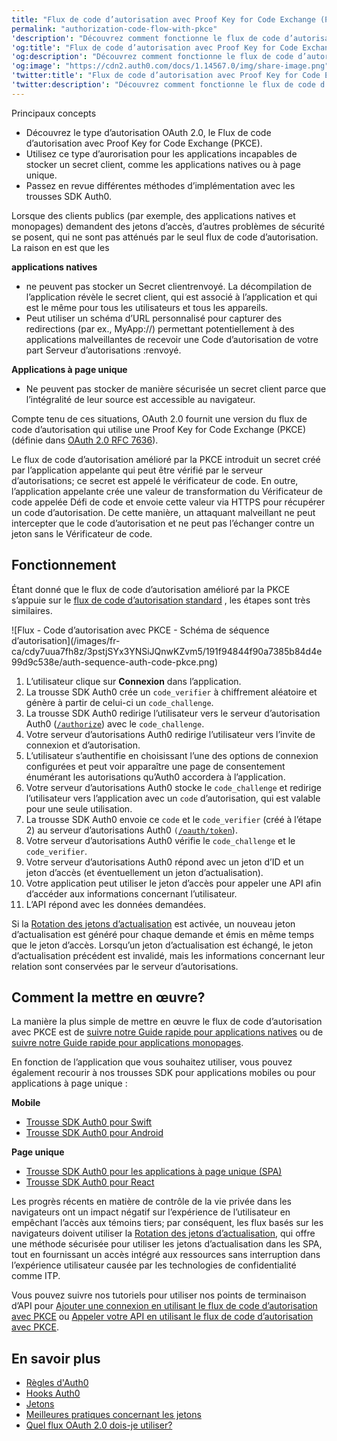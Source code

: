 ```yaml
---
title: "Flux de code d’autorisation avec Proof Key for Code Exchange (PKCE)"
permalink: "authorization-code-flow-with-pkce"
'description': "Découvrez comment fonctionne le flux de code d’autorisation avec Proof Key for Code Exchange (PKCE) et pourquoi vous devriez l’utiliser pour les applications natives et mobiles."
'og:title': "Flux de code d’autorisation avec Proof Key for Code Exchange (PKCE)"
'og:description': "Découvrez comment fonctionne le flux de code d’autorisation avec Proof Key for Code Exchange (PKCE) et pourquoi vous devriez l’utiliser pour les applications natives et mobiles."
'og:image': "https://cdn2.auth0.com/docs/1.14567.0/img/share-image.png"
'twitter:title': "Flux de code d’autorisation avec Proof Key for Code Exchange (PKCE)"
'twitter:description': "Découvrez comment fonctionne le flux de code d’autorisation avec Proof Key for Code Exchange (PKCE) et pourquoi vous devriez l’utiliser pour les applications natives et mobiles."
---
```


<Card title="Overview">

Principaux concepts

* Découvrez le type d’autorisation OAuth 2.0, le Flux de code d’autorisation avec Proof Key for Code Exchange (PKCE).
* Utilisez ce type d’aurorisation pour les applications incapables de stocker un secret client, comme les applications natives ou à page unique.
* Passez en revue différentes méthodes d’implémentation avec les trousses SDK Auth0.

</Card>

Lorsque des clients publics (par exemple, des applications natives et monopages) demandent des jetons d’accès, d’autres problèmes de sécurité se posent, qui ne sont pas atténués par le seul flux de code d’autorisation. La raison en est que les

**applications natives**

* ne peuvent pas stocker un <Tooltip href="/docs/docs/fr-ca/glossary?term=client-secret" tip="Secret client
Secret utilisé par un client (application) pour s’authentifier auprès du serveur d’autorisation; il ne doit être connu que du client et du serveur d’autorisation et doit être suffisamment aléatoire pour ne pas être deviné." cta="Voir le glossaire">Secret client</Tooltip>renvoyé. La décompilation de l’application révèle le secret client, qui est associé à l’application et qui est le même pour tous les utilisateurs et tous les appareils.
* Peut utiliser un schéma d’URL personnalisé pour capturer des redirections (par ex., MyApp://) permettant potentiellement à des applications malveillantes de recevoir une <Tooltip href="/docs/docs/fr-ca/glossary?term=authorization-code" tip="Code d’autorisation
Chaîne aléatoire générée par le serveur d’autorisation et renvoyée à l’application dans le cadre de la réponse d’autorisation lors de l’utilisation du flux de code d’autorisation (avec ou sans PKCE)." cta="Voir le glossaire">Code d’autorisation</Tooltip> de votre part <Tooltip href="/docs/docs/fr-ca/glossary?term=authorization-server" tip="Serveur d’autorisations :
Serveur centralisé qui contribue à définir les limites de l’accès d’un utilisateur. Par exemple, votre serveur d’autorisations peut contrôler les données, les tâches et les fonctionnalités accessibles à un utilisateur. Un serveur d’autorisation ne sert pas à authentifier les utilisateurs. Cette tâche incombe au serveur d’authentification, qui est chargé de vérifier l’identité d’un utilisateur." cta="Voir le glossaire">Serveur d’autorisations :</Tooltip>renvoyé.

**Applications à page unique**

* Ne peuvent pas stocker de manière sécurisée un secret client parce que l’intégralité de leur source est accessible au navigateur.

Compte tenu de ces situations, <Tooltip href="/docs/docs/fr-ca/glossary?term=oath2" tip="OAuth 2.0
Cadre d’applications d’autorisation qui définit les protocoles d’autorisation et les flux de production." cta="Voir le glossaire">OAuth 2.0</Tooltip> fournit une version du flux de code d’autorisation qui utilise une Proof Key for Code Exchange (PKCE) (définie dans [OAuth 2.0 RFC 7636](https://tools.ietf.org/html/rfc7636)).

Le flux de code d’autorisation amélioré par la PKCE introduit un secret créé par l’application appelante qui peut être vérifié par le serveur d’autorisations; ce secret est appelé le vérificateur de code. En outre, l’application appelante crée une valeur de transformation du Vérificateur de code appelée Défi de code et envoie cette valeur via HTTPS pour récupérer un code d’autorisation. De cette manière, un attaquant malveillant ne peut intercepter que le code d’autorisation et ne peut pas l’échanger contre un jeton sans le Vérificateur de code.

## Fonctionnement

Étant donné que le flux de code d’autorisation amélioré par la PKCE s’appuie sur le [flux de code d’autorisation standard](/docs/fr-ca/get-started/authentication-and-authorization-flow/authorization-code-flow) , les étapes sont très similaires.

<Frame>![Flux - Code d’autorisation avec PKCE - Schéma de séquence d’autorisation](/images/fr-ca/cdy7uua7fh8z/3pstjSYx3YNSiJQnwKZvm5/191f94844f90a7385b84d4e99d9c538e/auth-sequence-auth-code-pkce.png)</Frame>

1. L’utilisateur clique sur **Connexion** dans l’application.
2. La trousse SDK Auth0 crée un `code_verifier` à chiffrement aléatoire et génère à partir de celui-ci un `code_challenge`.
3. La trousse SDK Auth0 redirige l’utilisateur vers le serveur d’autorisation Auth0 ([`/authorize`](/docs/fr-ca/api/authentication#authorization-code-grant-pkce-)) avec le `code_challenge`.
4. Votre serveur d’autorisations Auth0 redirige l’utilisateur vers l’invite de connexion et d’autorisation.
5. L’utilisateur s’authentifie en choisissant l’une des options de connexion configurées et peut voir apparaître une page de consentement énumérant les autorisations qu’Auth0 accordera à l’application.
6. Votre serveur d’autorisations Auth0 stocke le `code_challenge` et redirige l’utilisateur vers l’application avec un `code` d’autorisation, qui est valable pour une seule utilisation.
7. La trousse SDK Auth0 envoie ce `code` et le `code_verifier` (créé à l’étape 2) au serveur d’autorisations Auth0 `(`[`/oauth/token`](/docs/fr-ca/api/authentication?http#authorization-code-flow-with-pkce44)).
8. Votre serveur d’autorisations Auth0 vérifie le `code_challenge` et le `code_verifier`.
9. Votre serveur d’autorisations Auth0 répond avec un jeton d’ID et un jeton d’accès (et éventuellement un jeton d’actualisation).
10. Votre application peut utiliser le jeton d’accès pour appeler une API afin d’accéder aux informations concernant l’utilisateur.
11. L’API répond avec les données demandées.

<Callout icon="file-lines" color="#0EA5E9" iconType="regular">

Si la [Rotation des jetons d’actualisation](/docs/fr-ca/secure/tokens/refresh-tokens/refresh-token-rotation) est activée, un nouveau jeton d’actualisation est généré pour chaque demande et émis en même temps que le jeton d’accès. Lorsqu’un jeton d’actualisation est échangé, le jeton d’actualisation précédent est invalidé, mais les informations concernant leur relation sont conservées par le serveur d’autorisations.

</Callout>

## Comment la mettre en œuvre?

La manière la plus simple de mettre en œuvre le flux de code d’autorisation avec PKCE est de [suivre notre Guide rapide pour applications natives](/docs/fr-ca/quickstart/native) ou de [suivre notre Guide rapide pour applications monopages](/docs/fr-ca/quickstart/spa).

En fonction de l’application que vous souhaitez utiliser, vous pouvez également recourir à nos trousses SDK pour applications mobiles ou pour applications à page unique :

**Mobile**

* [Trousse SDK Auth0 pour Swift](/docs/fr-ca/libraries/auth0-swift)
* [Trousse SDK Auth0 pour Android](/docs/fr-ca/libraries/auth0-android)

**Page unique**

* [Trousse SDK Auth0 pour les applications à page unique (SPA)](/docs/fr-ca/libraries/auth0-single-page-app-sdk)
* [Trousse SDK Auth0 pour React](/docs/fr-ca/libraries/auth0-react)

<Callout icon="file-lines" color="#0EA5E9" iconType="regular">

Les progrès récents en matière de contrôle de la vie privée dans les navigateurs ont un impact négatif sur l’expérience de l’utilisateur en empêchant l’accès aux témoins tiers; par conséquent, les flux basés sur les navigateurs doivent utiliser la [Rotation des jetons d’actualisation](/docs/fr-ca/secure/tokens/refresh-tokens/refresh-token-rotation), qui offre une méthode sécurisée pour utiliser les jetons d’actualisation dans les SPA, tout en fournissant un accès intégré aux ressources sans interruption dans l’expérience utilisateur causée par les technologies de confidentialité comme ITP.

</Callout>

Vous pouvez suivre nos tutoriels pour utiliser nos points de terminaison d’API pour [Ajouter une connexion en utilisant le flux de code d’autorisation avec PKCE](/docs/fr-ca/get-started/authentication-and-authorization-flow/authorization-code-flow-with-pkce/add-login-using-the-authorization-code-flow-with-pkce) ou [Appeler votre API en utilisant le flux de code d’autorisation avec PKCE](/docs/fr-ca/get-started/authentication-and-authorization-flow/authorization-code-flow-with-pkce/call-your-api-using-the-authorization-code-flow-with-pkce).

## En savoir plus

* [Règles d'Auth0](/docs/fr-ca/customize/rules)
* [Hooks Auth0](/docs/fr-ca/customize/hooks)
* [Jetons](/docs/fr-ca/secure/tokens)
* [Meilleures pratiques concernant les jetons](/docs/fr-ca/secure/tokens/token-best-practices)
* [Quel flux OAuth 2.0 dois-je utiliser?](/docs/fr-ca/get-started/authentication-and-authorization-flow/which-oauth-2-0-flow-should-i-use)